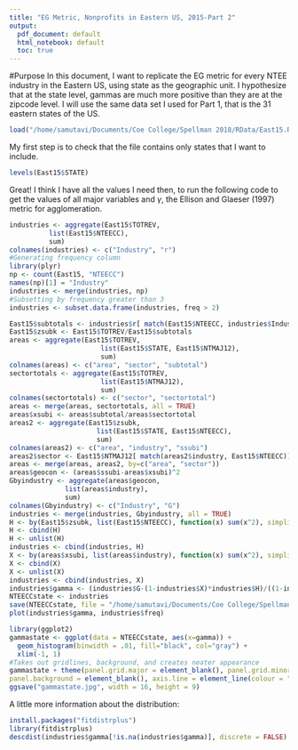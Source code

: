 ```yaml
---
title: "EG Metric, Nonprofits in Eastern US, 2015-Part 2"
output:
  pdf_document: default
  html_notebook: default
  toc: true
---
```

#Purpose
In this document, I want to replicate the EG metric for every NTEE industry in the Eastern US, using state as the geographic unit. I hypothesize that at the state level, gammas are much more positive than they are at the zipcode level. I will use the same data set I used for Part 1, that is the 31 eastern states of the US.
```r
load("/home/samutavi/Documents/Coe College/Spellman 2018/RData/East15.Rdata")
```
My first step is to check that the file contains only states that I want to include.
```r
levels(East15$STATE)
```

Great! I think I have all the values I need then, to run the following code to get the values of all major variables and $\gamma$, the Ellison and Glaeser (1997) metric for agglomeration.

```r
industries <- aggregate(East15$TOTREV, 
          list(East15$NTEECC),
          sum)
colnames(industries) <- c("Industry", "r")
#Generating frequency column
library(plyr)
np <- count(East15, "NTEECC")
names(np)[1] = "Industry"
industries <- merge(industries, np)
#Subsetting by frequency greater than 3
industries <- subset.data.frame(industries, freq > 2)

East15$subtotals <- industries$r[ match(East15$NTEECC, industries$Industry) ]
East15$zsubk <- East15$TOTREV/East15$subtotals
areas <- aggregate(East15$TOTREV,
                       list(East15$STATE, East15$NTMAJ12),
                       sum)
colnames(areas) <- c("area", "sector", "subtotal")
sectortotals <- aggregate(East15$TOTREV,
                       list(East15$NTMAJ12),
                       sum)
colnames(sectortotals) <- c("sector", "sectortotal")
areas <- merge(areas, sectortotals, all = TRUE)
areas$xsubi <- areas$subtotal/areas$sectortotal
areas2 <- aggregate(East15$zsubk, 
                      list(East15$STATE, East15$NTEECC),
                      sum)
colnames(areas2) <- c("area", "industry", "ssubi")
areas2$sector <- East15$NTMAJ12[ match(areas2$industry, East15$NTEECC)]
areas <- merge(areas, areas2, by=c("area", "sector"))
areas$geocon <- (areas$ssubi-areas$xsubi)^2
Gbyindustry <- aggregate(areas$geocon, 
              list(areas$industry),
              sum)
colnames(Gbyindustry) <- c("Industry", "G")
industries <- merge(industries, Gbyindustry, all = TRUE)
H <- by(East15$zsubk, list(East15$NTEECC), function(x) sum(x^2), simplify = FALSE)
H <- cbind(H)
H <- unlist(H)
industries <- cbind(industries, H)
X <- by(areas$xsubi, list(areas$industry), function(x) sum(x^2), simplify = FALSE)
X <- cbind(X)
X <- unlist(X)
industries <- cbind(industries, X)
industries$gamma <- (industries$G-(1-industries$X)*industries$H)/((1-industries$X)*(1-industries$H))
NTEECCstate <- industries
save(NTEECCstate, file = "/home/samutavi/Documents/Coe College/Spellman 2018/RData/NTEECCstate.Rdata")
plot(industries$gamma, industries$freq)
```
```r
library(ggplot2)
gammastate <- ggplot(data = NTEECCstate, aes(x=gamma)) + 
  geom_histogram(binwidth = .01, fill="black", col="gray") +
  xlim(-1, 1)
#Takes out gridlines, background, and creates neater appearance
gammastate + theme(panel.grid.major = element_blank(), panel.grid.minor = element_blank(),
panel.background = element_blank(), axis.line = element_line(colour = "black"), text = element_text(size=20), plot.title = element_text(hjust = 0.5))+ labs(title = "NP gamma at state level", x = "Gamma", y = "Number of industries")
ggsave("gammastate.jpg", width = 16, height = 9)
```
A little more information about the distribution:
```r
install.packages("fitdistrplus")
library(fitdistrplus)
descdist(industries$gamma[!is.na(industries$gamma)], discrete = FALSE)
```
